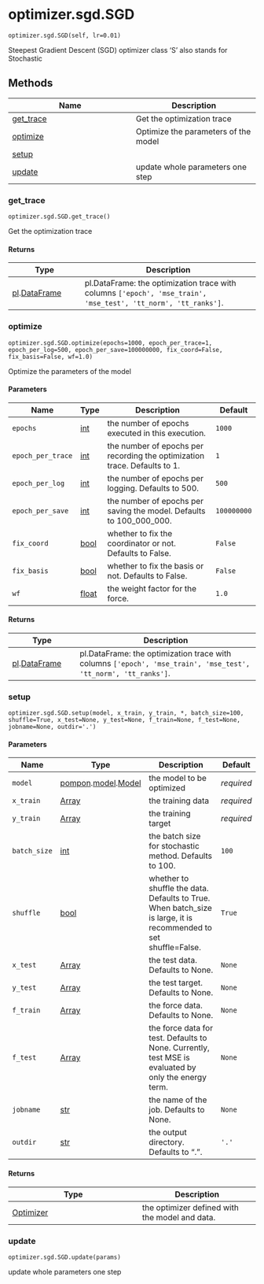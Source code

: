 # optimizer.sgd.SGD { #pompon.optimizer.sgd.SGD }

`optimizer.sgd.SGD(self, lr=0.01)`

Steepest Gradient Descent (SGD) optimizer class
'S' also stands for Stochastic

## Methods

| Name | Description |
| --- | --- |
| [get_trace](#pompon.optimizer.sgd.SGD.get_trace) | Get the optimization trace |
| [optimize](#pompon.optimizer.sgd.SGD.optimize) | Optimize the parameters of the model |
| [setup](#pompon.optimizer.sgd.SGD.setup) |  |
| [update](#pompon.optimizer.sgd.SGD.update) | update whole parameters one step |

### get_trace { #pompon.optimizer.sgd.SGD.get_trace }

`optimizer.sgd.SGD.get_trace()`

Get the optimization trace

#### Returns

| Type                                           | Description                                                                                                      |
|------------------------------------------------|------------------------------------------------------------------------------------------------------------------|
| [pl](`polars`).[DataFrame](`polars.DataFrame`) | pl.DataFrame: the optimization trace with columns ``['epoch', 'mse_train', 'mse_test', 'tt_norm', 'tt_ranks']``. |

### optimize { #pompon.optimizer.sgd.SGD.optimize }

`optimizer.sgd.SGD.optimize(epochs=1000, epoch_per_trace=1, epoch_per_log=500, epoch_per_save=100000000, fix_coord=False, fix_basis=False, wf=1.0)`

Optimize the parameters of the model

#### Parameters

| Name              | Type             | Description                                                                                                                           | Default     |
|-------------------|------------------|---------------------------------------------------------------------------------------------------------------------------------------|-------------|
| `epochs`          | [int](`int`)     | the number of epochs executed in this execution.                                                                                      | `1000`      |
| `epoch_per_trace` | [int](`int`)     | the number of epochs                               per recording the optimization trace.                               Defaults to 1. | `1`         |
| `epoch_per_log`   | [int](`int`)     | the number of epochs per logging.                             Defaults to 500.                                                        | `500`       |
| `epoch_per_save`  | [int](`int`)     | the number of epochs per saving the model.                              Defaults to 100_000_000.                                      | `100000000` |
| `fix_coord`       | [bool](`bool`)   | whether to fix the coordinator or not.                          Defaults to False.                                                    | `False`     |
| `fix_basis`       | [bool](`bool`)   | whether to fix the basis or not.                          Defaults to False.                                                          | `False`     |
| `wf`              | [float](`float`) | the weight factor for the force.                                                                                                      | `1.0`       |

#### Returns

| Type                                           | Description                                                                                                                |
|------------------------------------------------|----------------------------------------------------------------------------------------------------------------------------|
| [pl](`polars`).[DataFrame](`polars.DataFrame`) | pl.DataFrame: the optimization trace with columns           ``['epoch', 'mse_train', 'mse_test', 'tt_norm', 'tt_ranks']``. |

### setup { #pompon.optimizer.sgd.SGD.setup }

`optimizer.sgd.SGD.setup(model, x_train, y_train, *, batch_size=100, shuffle=True, x_test=None, y_test=None, f_train=None, f_test=None, jobname=None, outdir='.')`

#### Parameters

| Name         | Type                                                                     | Description                                                                                                                                                       | Default    |
|--------------|--------------------------------------------------------------------------|-------------------------------------------------------------------------------------------------------------------------------------------------------------------|------------|
| `model`      | [pompon](`pompon`).[model](`pompon.model`).[Model](`pompon.model.Model`) | the model to be optimized                                                                                                                                         | _required_ |
| `x_train`    | [Array](`jax.Array`)                                                     | the training data                                                                                                                                                 | _required_ |
| `y_train`    | [Array](`jax.Array`)                                                     | the training target                                                                                                                                               | _required_ |
| `batch_size` | [int](`int`)                                                             | the batch size for stochastic method.                          Defaults to 100.                                                                                   | `100`      |
| `shuffle`    | [bool](`bool`)                                                           | whether to shuffle the data.                        Defaults to True. When batch_size is large,                           it is recommended to set shuffle=False. | `True`     |
| `x_test`     | [Array](`jax.Array`)                                                     | the test data. Defaults to None.                                                                                                                                  | `None`     |
| `y_test`     | [Array](`jax.Array`)                                                     | the test target. Defaults to None.                                                                                                                                | `None`     |
| `f_train`    | [Array](`jax.Array`)                                                     | the force data. Defaults to None.                                                                                                                                 | `None`     |
| `f_test`     | [Array](`jax.Array`)                                                     | the force data for test.   Defaults to None.   Currently, test MSE is evaluated by only the energy term.                                                          | `None`     |
| `jobname`    | [str](`str`)                                                             | the name of the job. Defaults to None.                                                                                                                            | `None`     |
| `outdir`     | [str](`str`)                                                             | the output directory. Defaults to ".".                                                                                                                            | `'.'`      |

#### Returns

| Type                                                | Description                                    |
|-----------------------------------------------------|------------------------------------------------|
| [Optimizer](`pompon.optimizer.optimizer.Optimizer`) | the optimizer defined with the model and data. |

### update { #pompon.optimizer.sgd.SGD.update }

`optimizer.sgd.SGD.update(params)`

update whole parameters one step